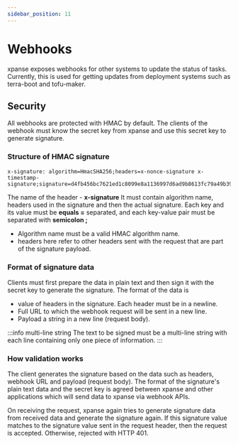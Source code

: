 ```yaml
---
sidebar_position: 11
---
```


# Webhooks

xpanse exposes webhooks for other systems to update the status of tasks.
Currently, this is used for getting updates from deployment systems such as terra-boot and tofu-maker.

## Security

All webhooks are protected with HMAC by default.
The clients of the webhook must know the secret key from xpanse and use this secret key to generate signature.

### Structure of HMAC signature

```
x-signature: algorithm=HmacSHA256;headers=x-nonce-signature x-timestamp-signature;signature=d4fb456bc7621ed1c8099e8a1136997d6ad9b8613fc79a49b39833d4cb36080a
```

The name of the header - **x-signature**
It must contain algorithm name, headers used in the signature and then the actual signature.
Each key and its value must be **equals =** separated, and each key-value pair must be separated with **semicolon ;**

- Algorithm name must be a valid HMAC algorithm name.
- headers here refer to other headers sent with the request that are part of the signature payload.

### Format of signature data

Clients must first prepare the data in plain text and then sign it with the secret key to generate the signature.
The format of the data is

- value of headers in the signature. Each header must be in a newline.
- Full URL to which the webhook request will be sent in a new line.
- Payload a string in a new line (request body).

:::info multi-line string
The text to be signed must be a multi-line string with each line containing only one piece of information.
:::

### How validation works

The client generates the signature based on the data such as headers, webhook URL and payload (request body).
The format of the signature's plain text data and the secret key is agreed between xpanse and
other applications which will send data to xpanse via webhook APIs.

On receiving the request, xpanse again tries to generate signature data from received data and
generate the signature again. If this signature value matches to the signature value sent in the request header,
then the request is accepted. Otherwise, rejected with HTTP 401.
